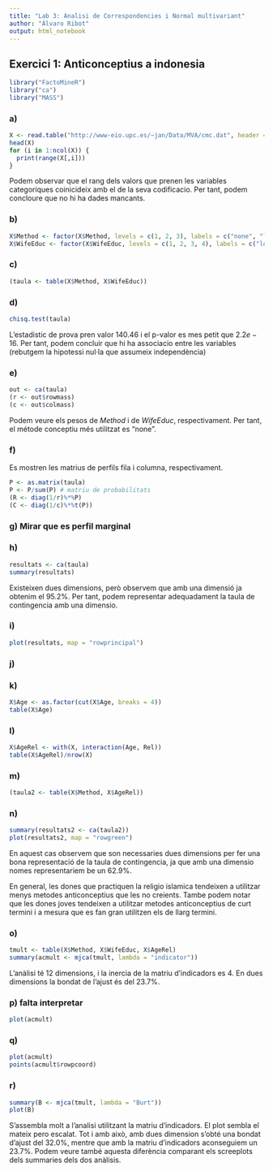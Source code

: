 ```yaml
---
title: "Lab 3: Analisi de Correspondencies i Normal multivariant"
author: "Álvaro Ribot"
output: html_notebook
---
```



## Exercici 1: Anticonceptius a indonesia

```r
library("FactoMineR")
library("ca")
library("MASS")
```


### a)
```r
X <- read.table("http://www-eio.upc.es/~jan/Data/MVA/cmc.dat", header = T, sep = ",")
head(X)
for (i in 1:ncol(X)) {
  print(range(X[,i]))
}
```
Podem observar que el rang dels valors que prenen les variables categoriques coinicideix amb el de la seva codificacio. Per tant, podem concloure que no hi ha dades mancants.


### b)

```r
X$Method <- factor(X$Method, levels = c(1, 2, 3), labels = c("none", "long-term", "mid-term"))
X$WifeEduc <- factor(X$WifeEduc, levels = c(1, 2, 3, 4), labels = c("low", "prim", "mid", "high"))
```

### c)

```r
(taula <- table(X$Method, X$WifeEduc))
```


### d)

```r
chisq.test(taula)
```
L'estadistic de prova pren valor $140.46$ i el p-valor es mes petit que $2.2e-16$. Per tant, podem concluir que hi ha associacio entre les variables (rebutgem la hipotessi nul·la que assumeix independència)


### e)

```r
out <- ca(taula)
(r <- out$rowmass)
(c <- out$colmass)
```
Podem veure els pesos de *Method* i de *WifeEduc*, respectivament. Per tant, el métode conceptiu més utilitzat es "none".


### f)
Es mostren les matrius de perfils fila i columna, respectivament.

```r
P <- as.matrix(taula)
P <- P/sum(P) # matriu de probabilitats
(R <- diag(1/r)%*%P)
(C <- diag(1/c)%*%t(P))
```

### g) **Mirar que es perfil marginal**

### h) 

```r
resultats <- ca(taula)
summary(resultats)
```
Existeixen dues dimensions, però observem que amb una dimensió ja obtenim el $95.2\%$. Per tant, podem representar adequadament la taula de contingencia amb una dimensio.


### i)

```r
plot(resultats, map = "rowprincipal")
```


### j)

### k)

```r
X$Age <- as.factor(cut(X$Age, breaks = 4))
table(X$Age)
```

### l)

```r
X$AgeRel <- with(X, interaction(Age, Rel))
table(X$AgeRel)/nrow(X)
```

### m)

```r
(taula2 <- table(X$Method, X$AgeRel))
```

### n)

```r
summary(resultats2 <- ca(taula2))
plot(resultats2, map = "rowgreen")
```

En aquest cas observem que son necessaries dues dimensions per fer una bona representació de la taula de contingencia, ja que amb una dimensio nomes representariem be un $62.9\%$.

En general, les dones que practiquen la religio islamica tendeixen a utilitzar menys metodes anticonceptius que les no creients.
Tambe podem notar que les dones joves tendeixen a utilitzar metodes anticonceptius de curt termini i a mesura que es fan gran utilitzen els de llarg termini.

### o)

```r
tmult <- table(X$Method, X$WifeEduc, X$AgeRel)
summary(acmult <- mjca(tmult, lambda = "indicator"))
```

L'anàlisi té $12$ dimensions, i la inercia de la matriu d'indicadors es $4$. En dues dimensions la bondat de l'ajust és del $23.7\%$.

### p) **falta interpretar**

```r
plot(acmult)
```


### q)

```r
plot(acmult)
points(acmult$rowpcoord)
```


### r)

```r
summary(B <- mjca(tmult, lambda = "Burt"))
plot(B)
```

S'assembla molt a l'analisi utilitzant la matriu d'indicadors. El plot sembla el mateix pero escalat. Tot i amb això, amb dues dimension s'obté una bondat d'ajust del $32.0\%$, mentre que amb la matriu d'indicadors aconseguiem un $23.7\%$. Podem veure també aquesta diferència comparant els screeplots dels summaries dels dos anàlisis.

